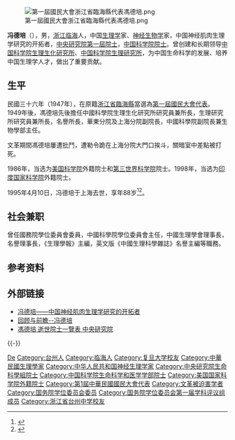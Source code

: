 {{Infobox_Person
| name = 冯德培
|image= 
|box_width= 
|occupation= 
| period = 
|birth_name=
| other_names =
| Sex =男
|birth_date= [[光緒|光緒]]三十三年（1907年）1月8日
|birth_place= {{QING}}[[浙江省|浙江省]][[临海县|临海县]]
|death_date= {{Death date and age|1995|4|10|1907|2|20}}
|death_place= {{PRC}}
| nationality = {{PRC}}
| residence =
| party =
| religion =
| spouse = 
| relatives = 
|education= 
| past = 
{{Infobox_People_CAS
|学部 = 生命科学和医学学部
|专业 = 生理学
|当选年 = 1955年
}}
{{Infobox_People_Sinica
|组别 = 生命科學組
|届数 = 第1屆
|当选年 = 1948年
}}
|work =
|awards=
}}
[[File:第一屆國民大會浙江省臨海縣代表馮德培.png|thumb]]

'''冯德培'''（{{bd|1907年|2月20日|1995年|4月10日|catIdx=F冯德培}}），男，[[浙江|浙江]][[临海县|临海]]人，中国[[生理学|生理学]]家、[[神经生物学|神经生物学]]家，中国神经肌肉生理学研究的开拓者，[[中央研究院|中央研究院]][[中央研究院第一屆院士|第一屆院士]]，[[中国科学院院士|中国科学院院士]]。曾创建和长期领导[[中国科学院生理生化研究所|中国科学院生理生化研究所]]、[[中国科学院生理研究所|中国科学院生理研究所]]，为中国生命科学的发展、培养中国生理学人才，做出了重要贡献。

== 生平 ==
民國三十六年（1947年），在原籍[[浙江省|浙江省]][[臨海縣|臨海縣]]當選為[[第一屆國民大會代表|第一屆國民大會代表]]。1949年後，馮德培先後擔任中國科學院生理生化研究所研究員兼所長，生理研究所研究員兼所長，名譽所長，華東分院及上海分院副院長，中國科學院副院長兼生物學部主任。

文革期間馮德培屢遭批鬥，遭勒令跪在上海分院大門口挨斗，關暗室中差點被打死。

1986年，当选为[[美国科学院|美国科学院]]外籍院士和[[第三世界科学院|第三世界科学院]]院士。1998年，当选为[[印度国家科学院|印度国家科学院]]外籍院士。

1995年4月10日，冯德培于上海去世，享年88岁<ref>{{Cite book|title=海国学志 留美华人科学家|last=何学良，李疏松，（美）何思谦著|publisher=[[上海人民出版社|上海人民出版社]]|location=上海|year=2007.10|isbn=978-7-208-07270-1|pages=230}}</ref><ref>{{Cite book|title=盛世中华脊梁风采 科学家风采|last=赵化勇主编|publisher=[[中国广播电视出版社|中国广播电视出版社]]|location=北京|year=2010.08|isbn=978-7-5043-6203-2|pages=126}}</ref>。

== 社会兼职 ==
曾任國務院學位委員會委員，中國科學院學位委員會主任，中國生理學會理事長，名譽理事長，《生理學報》主編，英文版《中國生理科學雜誌》名譽主編等職務。

== 参考资料 ==
{{reflist}}

== 外部链接 ==
* [http://www.gmw.cn/content/2006-12/07/content_518329.htm 冯德培——中国神经肌肉生理学研究的开拓者]{{Wayback|url=http://www.gmw.cn/content/2006-12/07/content_518329.htm |date=20150924045122 }}
* [https://web.archive.org/web/20081201140440/http://www.bioguider.com/Article/neurosci/person/peoplestory/200411/698.shtml 回顾与前瞻--冯德培]
* [https://academicians.sinica.edu.tw/index.php?func=1-D 馮德培 逝世院士一覽表 中央研究院]{{Wayback|url=https://academicians.sinica.edu.tw/index.php?func=1-D |date=20161102125806 }}

{{-}}
{{中央研究院第一屆院士}}
{{中国科学院生命科学和医学学部院士}}
{{中华人民共和国科学技术协会第一届全国委员会}}
{{国务院学位委员会第一届学科评议组/理学}}

{{Authority control}}
{{DEFAULTSORT:Feng馮}}
[[Category:馮姓|De]]
[[Category:台州人|Category:台州人]]
[[Category:临海人|Category:临海人]]
[[Category:复旦大学校友|Category:复旦大学校友]]
[[Category:中華民國生理學家|Category:中華民國生理學家]]
[[Category:中华人民共和国神经生理学家|Category:中华人民共和国神经生理学家]]
[[Category:中央研究院生命科學組院士|Category:中央研究院生命科學組院士]]
[[Category:中国科学院生命科学和医学学部院士|Category:中国科学院生命科学和医学学部院士]]
[[Category:美国国家科学院外籍院士|Category:美国国家科学院外籍院士]]
[[Category:第1屆中華民國國民大會代表|Category:第1屆中華民國國民大會代表]]
[[Category:文革被迫害学者|Category:文革被迫害学者]]
[[Category:国务院学位委员会委员|Category:国务院学位委员会委员]]
[[Category:国务院学位委员会第一届学科评议组成员|Category:国务院学位委员会第一届学科评议组成员]]
[[Category:浙江省台州中学校友|Category:浙江省台州中学校友]]